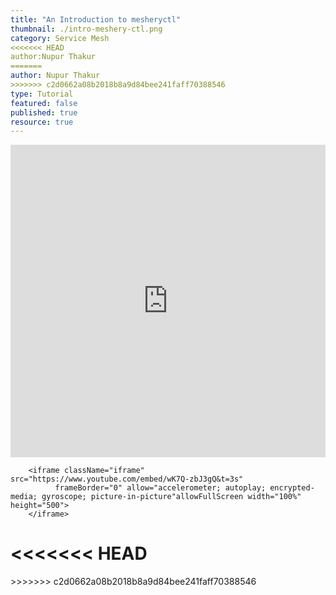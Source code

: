 ```yaml
---
title: "An Introduction to mesheryctl"
thumbnail: ./intro-meshery-ctl.png
category: Service Mesh
<<<<<<< HEAD
author:Nupur Thakur
=======
author: Nupur Thakur
>>>>>>> c2d0662a08b2018b8a9d84bee241faff70388546
type: Tutorial
featured: false
published: true
resource: true
---
```



<ResourcesWrapper> 
        <iframe	 src="https://docs.google.com/presentation/d/1LxhzJhUs9-Hc9mwlKVUMlDAVdH-QWLvU1KWxVuRbSHg/embed?start=false&loop=false&delayms=3000"	
              frameBorder="0" allowFullScreen width="100%" height="500">	
        </iframe>
      
        <iframe className="iframe" src="https://www.youtube.com/embed/wK7Q-zbJ3gQ&t=3s"
              frameBorder="0" allow="accelerometer; autoplay; encrypted-media; gyroscope; picture-in-picture"allowFullScreen width="100%" height="500">
        </iframe>
<<<<<<< HEAD
</ResourcesWrapper>
=======
</ResourcesWrapper>
>>>>>>> c2d0662a08b2018b8a9d84bee241faff70388546
